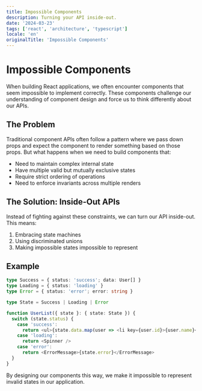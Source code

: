 ```yaml
---
title: Impossible Components
description: Turning your API inside-out.
date: '2024-03-23'
tags: ['react', 'architecture', 'typescript']
locale: 'en'
originalTitle: 'Impossible Components'
---
```


# Impossible Components

When building React applications, we often encounter components that seem impossible to implement correctly. These components challenge our understanding of component design and force us to think differently about our APIs.

## The Problem

Traditional component APIs often follow a pattern where we pass down props and expect the component to render something based on those props. But what happens when we need to build components that:

- Need to maintain complex internal state
- Have multiple valid but mutually exclusive states
- Require strict ordering of operations
- Need to enforce invariants across multiple renders

## The Solution: Inside-Out APIs

Instead of fighting against these constraints, we can turn our API inside-out. This means:

1. Embracing state machines
2. Using discriminated unions
3. Making impossible states impossible to represent

## Example

```typescript
type Success = { status: 'success'; data: User[] }
type Loading = { status: 'loading' }
type Error = { status: 'error'; error: string }

type State = Success | Loading | Error

function UserList({ state }: { state: State }) {
  switch (state.status) {
    case 'success':
      return <ul>{state.data.map(user => <li key={user.id}>{user.name}</li>)}</ul>
    case 'loading':
      return <Spinner />
    case 'error':
      return <ErrorMessage>{state.error}</ErrorMessage>
  }
}
```

By designing our components this way, we make it impossible to represent invalid states in our application.
